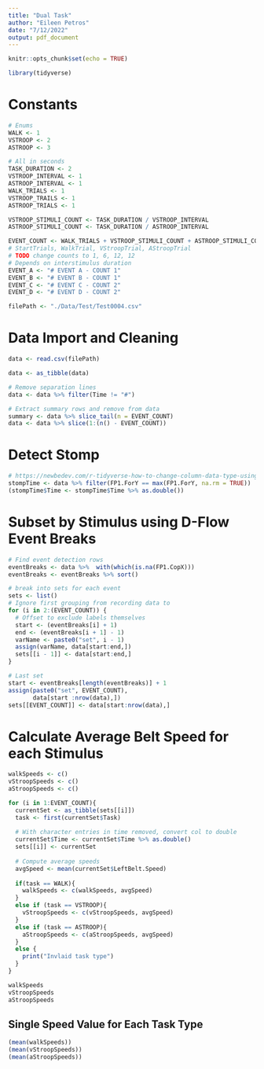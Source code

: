```yaml
---
title: "Dual Task"
author: "Eileen Petros"
date: "7/12/2022"
output: pdf_document
---
```


```r
knitr::opts_chunk$set(echo = TRUE)

library(tidyverse)
```

# Constants
```r
# Enums
WALK <- 1
VSTROOP <- 2
ASTROOP <- 3

# All in seconds
TASK_DURATION <- 2
VSTROOP_INTERVAL <- 1
ASTROOP_INTERVAL <- 1
WALK_TRIALS <- 1
VSTROOP_TRAILS <- 1
ASTROOP_TRIALS <- 1

VSTROOP_STIMULI_COUNT <- TASK_DURATION / VSTROOP_INTERVAL
ASTROOP_STIMULI_COUNT <- TASK_DURATION / ASTROOP_INTERVAL

EVENT_COUNT <- WALK_TRIALS + VSTROOP_STIMULI_COUNT + ASTROOP_STIMULI_COUNT
# StartTrials, WalkTrial, VStroopTrial, AStroopTrial
# TODO change counts to 1, 6, 12, 12
# Depends on interstimulus duration 
EVENT_A <- "# EVENT A - COUNT 1"
EVENT_B <- "# EVENT B - COUNT 1"
EVENT_C <- "# EVENT C - COUNT 2"
EVENT_D <- "# EVENT D - COUNT 2"

filePath <- "./Data/Test/Test0004.csv"
```


# Data Import and Cleaning
```r
data <- read.csv(filePath)

data <- as_tibble(data)

# Remove separation lines
data <- data %>% filter(Time != "#")

# Extract summary rows and remove from data
summary <- data %>% slice_tail(n = EVENT_COUNT)
data <- data %>% slice(1:(n() - EVENT_COUNT))
```

# Detect Stomp

```r
# https://newbedev.com/r-tidyverse-how-to-change-column-data-type-using-pipes-with-least-typing
stompTime <- data %>% filter(FP1.ForY == max(FP1.ForY, na.rm = TRUE))
(stompTime$Time <- stompTime$Time %>% as.double())
```

# Subset by Stimulus using D-Flow Event Breaks
```r
# Find event detection rows
eventBreaks <- data %>%  with(which(is.na(FP1.CopX)))
eventBreaks <- eventBreaks %>% sort()

# break into sets for each event 
sets <- list()
# Ignore first grouping from recording data to 
for (i in 2:(EVENT_COUNT)) {
  # Offset to exclude labels themselves
  start <- (eventBreaks[i] + 1) 
  end <- (eventBreaks[i + 1] - 1)
  varName <- paste0("set", i - 1)
  assign(varName, data[start:end,])
  sets[[i - 1]] <- data[start:end,]
}

# Last set
start <- eventBreaks[length(eventBreaks)] + 1
assign(paste0("set", EVENT_COUNT), 
       data[start :nrow(data),])
sets[[EVENT_COUNT]] <- data[start:nrow(data),]

```

# Calculate Average Belt Speed for each Stimulus
```r
walkSpeeds <- c()
vStroopSpeeds <- c()
aStroopSpeeds <- c()

for (i in 1:EVENT_COUNT){
  currentSet <- as_tibble(sets[[i]])
  task <- first(currentSet$Task)
  
  # With character entries in time removed, convert col to double
  currentSet$Time <- currentSet$Time %>% as.double()
  sets[[i]] <- currentSet
  
  # Compute average speeds
  avgSpeed <- mean(currentSet$LeftBelt.Speed)
  
  if(task == WALK){
    walkSpeeds <- c(walkSpeeds, avgSpeed)
  }
  else if (task == VSTROOP){
    vStroopSpeeds <- c(vStroopSpeeds, avgSpeed)
  }
  else if (task == ASTROOP){
    aStroopSpeeds <- c(aStroopSpeeds, avgSpeed)
  }
  else {
    print("Invlaid task type")
  }
}

walkSpeeds
vStroopSpeeds
aStroopSpeeds
```
## Single Speed Value for Each Task Type
```r
(mean(walkSpeeds))
(mean(vStroopSpeeds))
(mean(aStroopSpeeds))
```
